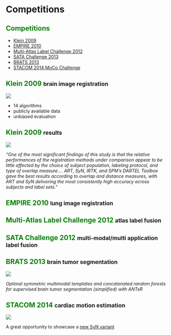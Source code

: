 
# Competitions

## <span style="color:green;">Competitions</span>

* [Klein 2009](http://www.ncbi.nlm.nih.gov/pubmed/19195496)
* [EMPIRE 2010](http://empire10.isi.uu.nl)
* [Multi-Atlas Label Challenge 2012](https://masi.vuse.vanderbilt.edu/workshop2012/index.php/Main_Page)
* [SATA Challenge 2013](https://masi.vuse.vanderbilt.edu/workshop2013/index.php/MICCAI_2013_SATA_Challenge_and_Workshop:Current_events)
* [BRATS 2013](http://martinos.org/qtim/miccai2013/)
* [STACOM 2014 MoCo Challenge](http://www.cardiacatlas.org/web/stacom2014/moco-introduction)

<!--- ![](./evaluation/figures/evalhistory.png) -->

## <span style="color:green;">Klein 2009</span> <small>brain image registration</small>

![](./competitions/figures/nihms-130679-f0001.jpg)

* 14 algorithms
* publicly available data
* unbiased evaluation

## <span style="color:green;">Klein 2009</span> <small>results</small>

![](./competitions/figures/KleinResults2009.png)

_"One of the most significant findings of this study is that the relative performances of
the registration methods under comparison appear to be little affected by the choice of
subject population, labeling protocol, and type of overlap measure....  ART, SyN, IRTK, and
SPM's DARTEL Toolbox gave the best results according to overlap and distance measures,
with ART and SyN delivering the most consistently high accuracy across subjects and label sets."_

## <span style="color:green;">EMPIRE 2010</span> <small>lung image registration</small>



## <span style="color:green;">Multi-Atlas Label Challenge 2012</span> <small>atlas label fusion</small>

## <span style="color:green;">SATA Challenge 2012</span> <small>multi-modal/multi application label fusion</small>

## <span style="color:green;">BRATS 2013</span> <small>brain tumor segmentation</small>

![](./competitions/figures/brats2013results.png)

_Optimal symmetric multimodal templates and concatenated random forests for
supervised brain tumor segmentation (simplified) with ANTsR_

## <span style="color:green;">STACOM 2014</span> <small>cardiac motion estimation</small>

![](./competitions/figures/cardiacBSplineSyN.png)

A great opportunity to showcase a [new SyN variant](http://www.ncbi.nlm.nih.gov/pubmed/24409140)
